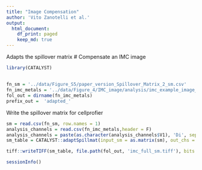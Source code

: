 ```yaml
---
title: "Image Compensation"
author: 'Vito Zanotelli et al.'
output:
  html_document:
    df_print: paged
    keep_md: true
---
```


Adapts the spillover matrix
# Compensate an IMC image
```r
library(CATALYST)
```


##
```r
fn_sm = '../data/Figure_S5/paper_version_Spillover_Matrix_2_sm.csv'
fn_imc_metals = '../data/Figure_4/IMC_image/analysis/imc_example_image_a0_full.csv'
fol_out = dirname(fn_imc_metals)
prefix_out =  'adapted_'
```


Write the spillover matrix for cellprofier

```r
sm = read.csv(fn_sm, row.names = 1)
analysis_channels = read.csv(fn_imc_metals,header = F)
analysis_channels = paste(as.character(analysis_channels$V1), 'Di', sep = '')
sm_table = CATALYST::adaptSpillmat(input_sm = as.matrix(sm), out_chs = analysis_channels)
```

```r
tiff::writeTIFF(sm_table, file.path(fol_out, 'imc_full_sm.tiff'), bits.per.sample = 32, reduce = T)
```

```r
sessionInfo()
```